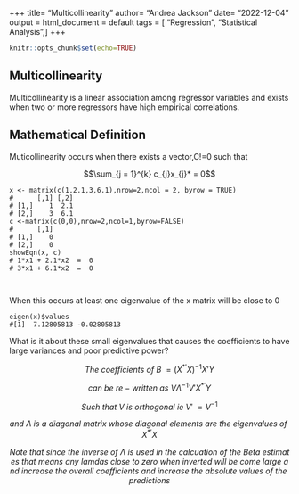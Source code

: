 +++
title= "Multicollinearity"
author= "Andrea Jackson"
date= "2022-12-04"
output = 
  html_document = default
tags = [
    "Regression",
    "Statistical Analysis",
]
+++
```R
knitr::opts_chunk$set(echo=TRUE)

```

## Multicollinearity
Multicollinearity is a linear association among  regressor variables and exists when two or more regressors have high empirical correlations.

## Mathematical Definition
Muticollinearity occurs when there exists a vector,C!=0 such that 

$$\sum_{j = 1}^{k} c_{j}x_{j}* = 0$$


```
x <- matrix(c(1,2.1,3,6.1),nrow=2,ncol = 2, byrow = TRUE)
#      [,1] [,2]
# [1,]    1  2.1
# [2,]    3  6.1
c <-matrix(c(0,0),nrow=2,ncol=1,byrow=FALSE)
#      [,1]
# [1,]    0
# [2,]    0
showEqn(x, c)
# 1*x1 + 2.1*x2  =  0 
# 3*x1 + 6.1*x2  =  0 



```

When this occurs at least one eigenvalue of the x matrix will be close to 0
```
eigen(x)$values
#[1]  7.12805813 -0.02805813
```

What is  it about these small eigenvalues that causes the coefficients to have large variances and poor predictive power?

 

$$
The\ coefficients\ of\ B\ =(X^{*'}X)^{-1} X'Y 
$$








$$can\ be\ re-written\ as\ V\Lambda^{-1}V'X^{*'}Y$$




$$Such\ that\ V\ is\ orthogonal\ ie\  V'\ = V^{-1}$$


$$and\ \Lambda\ is\ a\ diagonal\ matrix\ whose\ diagonal\ elements\ are\ the\ eigenvalues\ of\ X^{*'}X$$



$$Note\ that\ since\ the\ inverse\ of\ \Lambda\ is\ used\ in\ the\ calcuation\ of\ the\ Beta\ estimates\ that\ means\ any\ lamdas\ close\ to\ zero\ when\ inverted\ will\ be\ come\ large\ and\ increase\ the\ overall\ coefficients\ and\ increase\ the\ absolute\ values\ of\ the\ predictions$$



